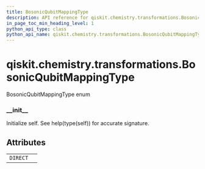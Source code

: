 ```yaml
---
title: BosonicQubitMappingType
description: API reference for qiskit.chemistry.transformations.BosonicQubitMappingType
in_page_toc_min_heading_level: 1
python_api_type: class
python_api_name: qiskit.chemistry.transformations.BosonicQubitMappingType
---
```


<span id="qiskit-chemistry-transformations-bosonicqubitmappingtype" />

# qiskit.chemistry.transformations.BosonicQubitMappingType

<Class id="qiskit.chemistry.transformations.BosonicQubitMappingType" isDedicatedPage={true} github="https://github.com/qiskit-community/qiskit-aqua/tree/stable/0.8/qiskit/chemistry/transformations/bosonic_transformation.py" signature="BosonicQubitMappingType(value)">
  BosonicQubitMappingType enum

  ### \_\_init\_\_

  <Function id="qiskit.chemistry.transformations.BosonicQubitMappingType.__init__" name="__init__" signature="__init__()">
    Initialize self. See help(type(self)) for accurate signature.
  </Function>

  ## Attributes

  |          |   |
  | -------- | - |
  | `DIRECT` |   |
</Class>


